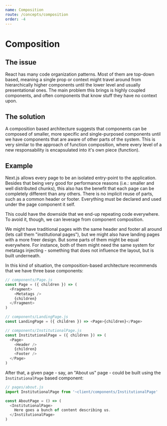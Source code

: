```yaml
---
name: Composition
route: /concepts/composition
order: -4
---
```


# Composition

## The issue

React has many code organization patterns. Most of them are top-down based, meaning a single prop or context might travel around from hierarchically higher components until the lower level and usually presentational ones. The main problem this brings is highly coupled components, and often components that know stuff they have no context upon.

## The solution

A composition based architecture suggests that components can be composed of smaller, more specific and single-purposed components until we have components that are aware of other parts of the system. This is very similar to the approach of function composition, where every level of a new responsability is encapsulated into it's own piece (function).

## Example

Next.js allows every page to be an isolated entry-point to the application. Besides that being very good for performance reasons (i.e.: smaller and well distributed chunks), this also has the benefit that each page can be completely different than any others. There is no implicit reuse of parts, such as a common header or footer. Everything must be declared and used under the page component it self.

This could have the downside that we end-up repeating code everywhere. To avoid it, though, we can leverage from component composition.

We might have traditional pages with the same header and footer all around (lets call them "institutional pages"), but we might also have landing pages with a more freer design. But some parts of them might be equal everywhere. For instance, both of them might need the same system for metatags injecting - something that does not influence the layout, but is built underneath.

In this kind of situation, the composition-based architecture recommends that we have three base components:

```js
// components/Page.js
const Page = ({ children }) => (
  <Fragment>
    <Metatags />
    {children}
  </Fragment>
)
```

```js
// components/LandingPage.js
const LandingPage = ({ children }) => <Page>{children}</Page>
```

```js
// components/InstitutionalPage.js
const InstitutionalPage = ({ children }) => (
  <Page>
    <Header />
    {children}
    <Footer />
  </Page>
)
```

After that, a given page - say, an "About us" page - could be built using the `InstitutionalPage` based component:

```js
// pages/about.js
import InstitutionalPage from '~client/components/InstitutionalPage'

const AboutPage = () => (
  <InstitutionalPage>
    Here goes a bunch of content describing us.
  </InstitutionalPage>
)
```
